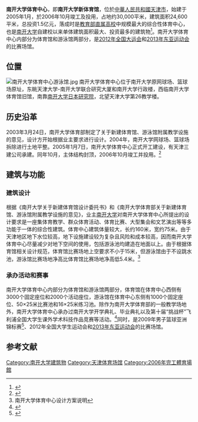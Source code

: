 {{Infobox Stadium
|stadium_name='''南开大学体育中心'''
|nick_name=
|full_name=
|logo=
|image=
|location=[[天津市|天津市]][[南开区|南开区]][[南开大学|南开大学]]校内
|coordinates=
|broke_ground=2005年1月
|built=
|opened=2006年10月
|renovated=
|expanded=
|closed=
|demolished=
|owner=[[南开大学|南开大学]]
|operator=[[南开大学体育部|南开大学体育部]]
|surface=
|architect=
|project_manager=
|construction_cost=
|structural engineer=
|services engineer=
|general_contractor=
|main_contractors=
|former_name=
|seating_capacity=
}}

'''南开大学体育中心'''，即'''南开大学新体育馆'''，位於[[中華人民共和國|中華人民共和國]][[天津市|天津市]]，始建于2005年1月，於2006年10月竣工及投用，占地约30,000平米，建筑面积24,600平米，总投资1.5亿元，落成时是[[教育部直属高校|教育部直属高校]]中规模最大的综合性体育中心，也是[[南开大学|南开大学]]自建校以来单体建筑面积最大、投资最多的建筑物<ref>{{cite web| url=http://www.xinhuanet.com/chinanews/2007-11/15/content_11682035.htm| title=南开大学新体育中心万事俱备迎待“挑战杯”| publisher=新华网| accessdate=2013-08-03| deadurl=yes| archiveurl=https://web.archive.org/web/20140808050326/http://www.xinhuanet.com/chinanews/2007-11/15/content_11682035.htm| archivedate=2014-08-08}}</ref>。南开大学体育中心内部分为体育馆和游泳馆两部分，是[[2012年全国大学生运动会|2012年全国大运会]]和[[2013年东亚运动会|2013年东亚运动会]]的比赛场馆。

== 位置 ==
[[File:南开大学体育中心游泳馆.jpg|thumb]]
南开大学体育中心位于南开大学原网球场、篮球场原址，东眺天津大学-南开大学联合研究大厦和南开大学行政楼，西临南开大学体育馆旧馆，南靠[[南开大学日本研究院|南开大学日本研究院]]，北望天津大学第26教学楼。

== 历史沿革 ==
2003年3月24日，南开大学体育部制定了关于新建体育馆、游泳馆附属教学设施的意见，设计方开始根据业主要求进行设计。2004年，南开大学网球场、篮球场拆除进行土地平整。2005年1月7日，南开大学体育中心正式开工建设，有天津三建公司承建。同年10月，主体结构封顶，2006年10月竣工并投用。<ref>{{cite web | url=http://news.enorth.com.cn/system/2005/01/06/000939270.shtml | title=南开大学体育中心今动工 | publisher=北方网 | accessdate=2013-08-02 | archive-date=2021-01-18 | archive-url=https://web.archive.org/web/20210118155157/http://news.enorth.com.cn/system/2005/01/06/000939270.shtml | dead-url=no }}</ref>

== 建筑与功能 ==
=== 建筑设计 ===
根据《南开大学关于新建体育馆设计委托书》和《南开大学体育部关于新建体育馆、游泳馆附属教学设施的意见》，业主[[南开大学|南开大学]]对南开大学体育中心所提出的设计要求是一座集体育教学、群众体育活动、体育比赛、大型集会和文艺演出等等多功能于一体的综合性建筑。体育中心建筑体量较大，长约160米，宽约75米。由于天津地区地下水位较高，地下设施建设较为复杂且风险和成本较高，因而南开大学体育中心尽量减少对地下空间的使用，包括游泳池均建造在地面以上。由于根据体育馆相关设计规范，体育馆比赛场地上空要求不小于15米，但游泳馆由于不设跳水池，游泳馆比赛场地净高比体育馆比赛场地净高低5.4米。<ref>南开大学体育中心设计方案说明</ref>

=== 承办活动和赛事 ===
南开大学体育中心内部分为体育馆和游泳馆两部分，体育馆在体育中心西侧有3000个固定座位和2000个活动座位，游泳馆在体育中心东侧有1000个固定座位、50×25米比赛池和16×25米练习池。除作为南开大学体育部的一般教学场地外，南开大学体育中心承办过南开大学开学典礼、毕业典礼以及第十届“挑战杯”飞利浦全国大学生课外学术科技作品竞赛等活动。<ref>{{cite web| url=http://www.tj.xinhuanet.com/2007-11/15/content_11678455.htm| title=南开大学新体育中心万事俱备迎接“挑战杯”| publisher=新华网| accessdate=2013-08-06| deadurl=yes| archiveurl=https://web.archive.org/web/20160304194432/http://www.tj.xinhuanet.com/2007-11/15/content_11678455.htm| archivedate=2016-03-04}}</ref>同时，是2009年男子篮球亚洲锦标赛<ref>{{cite web | url=http://sports.sina.com.cn/cba/p/2009-08-05/20054519452.shtml | title=男篮世锦赛天津比赛场馆即景 南开大学体育馆 | publisher=新浪体育 | accessdate=2013-08-08 | archive-date=2021-01-18 | archive-url=https://web.archive.org/web/20210118155214/http://sports.sina.com.cn/cba/p/2009-08-05/20054519452.shtml | dead-url=no }}</ref>、2012年全国大学生运动会和[[2013年东亚运动会|2013年东亚运动会]]的比赛场馆。

==参考文献==
{{reflist}}

{{2013年东亚运动会比赛场馆|state = autocollapse}}
{{南开大学}}
[[Category:南开大学建筑物|Category:南开大学建筑物]]
[[Category:天津体育场馆|Category:天津体育场馆]]
[[Category:2006年完工體育場館|Category:2006年完工體育場館]]